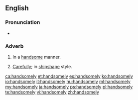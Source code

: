 ==English==

===Pronunciation===
* {{audio|en-us-handsomely.ogg|Audio (US)}}

===Adverb===
{{en-adv}}

# In a [[handsome]] manner.
# {{context|nautical|lang=en}} [[carefully|Carefully]]; in [[shipshape]] style.

[[ca:handsomely]]
[[et:handsomely]]
[[es:handsomely]]
[[ko:handsomely]]
[[io:handsomely]]
[[it:handsomely]]
[[hu:handsomely]]
[[ml:handsomely]]
[[my:handsomely]]
[[ja:handsomely]]
[[ps:handsomely]]
[[pl:handsomely]]
[[te:handsomely]]
[[vi:handsomely]]
[[zh:handsomely]]